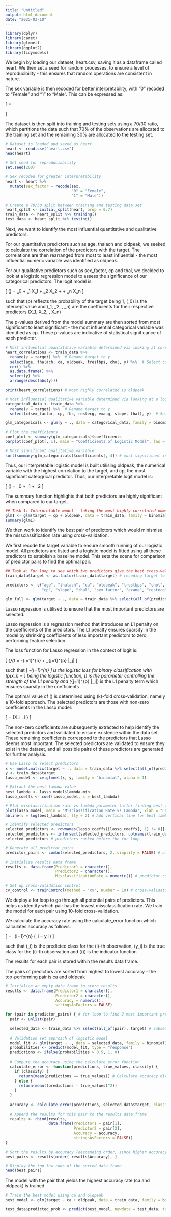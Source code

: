 ```yaml
---
title: "Untitled"
output: html_document
date: "2025-03-10"
---
```


```r
library(dplyr)
library(caret)
library(glmnet)
library(ggplot2)
library(tidymodels)
```

We begin by loading our dataset, heart.csv, saving it as a dataframe called heart. We then set a seed for random processes, to ensure a level of reproducibility - this ensures that random operations are consistent in nature. 

The sex variable is then recoded for better interpretability, with "0" recoded to "Female" and "1" to "Male". This can be expressed as:

\[
\text{sex_factor} = 
\begin{cases} 
\text{Female} & \text{if } \text{sex} = 0, \\
\text{Male} & \text{if } \text{sex} = 1
\end{cases}
\]

The dataset is then split into training and testing sets using a 70/30 ratio, which partitions the data such that 70% of the observations are allocated to the training set and the remaining 30% are allocated to the testing set.

```r
# Dataset is loaded and saved as heart
heart <- read.csv("heart.csv")
head(heart)

# Set seed for reproduciability 
set.seed(200)

# Sex recoded for greater interpretability 
heart <- heart %>%
  mutate(sex_factor = recode(sex,
                             "0" = "Female",
                             "1" = "Male"))

# Create a 70/30 split between training and testing data set
heart_split <- initial_split(heart, prop = 0.7)
train_data <- heart_split %>% training()
test_data <- heart_split %>% testing()
```

Next, we want to identify the most influential quantitative and qualitative predictors.

For our quantitative predictors such as age, thalach and oldpeak, we seeked to calculate the correlation of the predictors with the target. The correlations are then rearranged from most to least influential - the most influential numeric variable was identified as oldpeak.

For our qualitative predictors such as sex_factor, cp and thal, we decided to look at a logistic regression model to assess the significance of our categorical predictors. The logit model is: 

\[
\log\left(\frac{p}{1-p}\right) = \beta_0 + \beta_1 X_1 + \beta_2 X_2 + \dots + \beta_n X_n
\]

such that \(p\) reflects the probability of the target being 1, \(\beta_0\) is the intercept value and \(\beta_1, \beta_2, \dots, \beta_n\) are the coefficients for their respective predictors \(X_1, X_2, \dots, X_n\)

The p-values derived from the model summary are then sorted from most significant to least significant - the most influential categorical variable was identified as cp. These p-values are indicative of statistical significance of each predictor.

```r
# Most influential quantitative variable determined via looking at correlations
heart_correlations <- train_data %>%
  rename(y = target) %>%  # Rename target to y
  select(age, thalach, ca, oldpeak, trestbps, chol, y) %>%  # Select columns including y
  cor() %>%
  as.data.frame() %>%
  select(y) %>%
  arrange(desc(abs(y)))

print(heart_correlations) # most highly correlated is oldpeak

# Most influential qualitative variable determined via looking at a logistic model
categorical_data <- train_data %>% 
  rename(y = target) %>%  # Rename target to y
  select(c(sex_factor, cp, fbs, restecg, exang, slope, thal), y)  # Select columns including y

glm_categoricals <- glm(y ~ ., data = categorical_data, family = binomial)

# Plot the coefficients
coef_plot <- summary(glm_categoricals)$coefficients
barplot(coef_plot[, 1], main = "Coefficients of Logistic Model", las = 2)

# Most significant qualitative variable
sort(summary(glm_categoricals)$coefficients[, 4]) # most significant is cp
```

Thus, our interpretable logistic model is built utilising oldpeak, the numerical variable with the highest correlation to the target, and cp, the most significant cateogrical predictor. Thus, our interpretable logit model is:

\[
\log\left(\frac{p}{1-p}\right) = \beta_0 + \beta_1 \cdot \text{cp} + \beta_2 \cdot \text{oldpeak}
\]

The summary function highlights that both predictors are highly significant when compared to our target.

```r
## Task 1: Interpretable model - taking the most highly correlated numerical predictor and the most significant categorical predictor
glm1 <- glm(target ~ cp + oldpeak, data = train_data, family = binomial)
summary(glm1)
```

We then work to identify the best pair of predictors which would minismise the missclassification rate using cross-validation.

We first recode the target variable to ensure smooth running of our logistic model. All predictors are listed and a logistic model is fitted using all these predictors to establish a baseline model. This sets the scene for comparison of predictor pairs to find the optimal pair.

```r
## Task 4: For loop to see which two predictors give the best cross-validation misclassification rate
train_data$target <- as.factor(train_data$target) # recoding target to be categorical

predictors <- c("age", "thalach", "ca", "oldpeak", "trestbps", "chol",
                "cp", "slope", "thal", "sex_factor", "exang", "restecg", "fbs") 

glm_full <- glm(target ~ ., data = train_data %>% select(all_of(predictors), target), family = "binomial") # logistic model fit on all predictors
```

Lasso regression is utilised to ensure that the most important predictors are selected. 

Lasso regression is a regression method that introduces an L1 penalty on the coefficients of the predictors. The L1 penalty ensures sparsity in the model by shrinking  coefficients of less important predictors to zero, performing feature selection.

The loss function for Lasso regression in the context of logit is:

\[
\ell_{\text{Lasso}}(\beta) = -\sum_{i=1}^{n} \left[ y_i \log(p(x_i)) + (1 - y_i) \log(1 - p(x_i)) \right] + \lambda \sum_{j=1}^{p} |\beta_j|
\]

such that \[ -\sum_{i=1}^{n} \left[ y_i \log(p(x_i)) + (1 - y_i) \log(1 - p(x_i)) \right] \] is the logistic loss for binary classification with \(p(x_i) = \frac{1}{1 + e^{-x_i \beta}}\) being the     logistic function, \(\lambda\) is the parameter controlling the strength of the L1 penalty and \(\sum_{j=1}^{p} |\beta_j|\) is the L1 penalty term which ensures sparsity in the coefficients

The optimal value of \(\lambda\) is determined using \(k\)-fold cross-validation, namely a 10-fold approach. The selected predictors are those with non-zero coefficients in the Lasso model:

\[
\text{selected_predictors} = \{X_i \mid \beta_i \neq 0\}
\]

The non-zero coefficients are subsequently extracted to help identify the selected predictors and validated to ensure existence within the data set. These remaining coefficients correspond to the predictors that Lasso deems most important. The selected predictors are validated to ensure they exist in the dataset, and all possible pairs of these predictors are generated for further analysis.

```r
# Use Lasso to select predictors
x <- model.matrix(target ~ ., data = train_data %>% select(all_of(predictors), target))[, -1]
y <- train_data$target
lasso_model <- cv.glmnet(x, y, family = "binomial", alpha = 1)

# Extract the best lambda value
best_lambda <- lasso_model$lambda.min
lasso_coeffs <- coef(lasso_model, s = best_lambda) 

# Plot misclassification rate vs lambda parameter (after finding best lambda)
plot(lasso_model, main = "Misclassification Rate vs Lambda", xlab = "Lambda" , ylab = "Misclassification Rate")
abline(v = log(best_lambda), lty = 2) # Add vertical line for best lambda

# Identify selected predictors
selected_predictors <- rownames(lasso_coeffs)[lasso_coeffs[, 1] != 0][-1] # checking if predictors exist in dataset
selected_predictors <- intersect(selected_predictors, colnames(train_data)) 
selected_predictors # predictors ranked before the for loop

# Generate all predictor pairs
predictor_pairs <- combn(selected_predictors, 2, simplify = FALSE) # all predictor combinations

# Initialize results data frame
results <- data.frame(Predictor1 = character(),
                      Predictor2 = character(),
                      MisclassificationRate = numeric()) # predictor combos stored

# Set up cross-validation control
cv_control <- trainControl(method = "cv", number = 10) # cross-validation set up
```

We deploy a for loop to go through all potential pairs of predictors. This helps us identify which pair has the lowest missclassification rate. We train the model for each pair using 10-fold cross-validation. 

We calculate the accuracy rate using the calculate_error function which calculates accuracy as follows:

\[
\text{Accuracy} = \frac{1}{n} \sum_{i=1}^{n} \mathbb{I}(\hat{y}_i = y_i)
\]

such that \(\hat{y}_i\) is the predicted class for the \(i\)-th observation, \(y_i\) is the true class for the \(i\)-th observation and \(\mathbb{I}(\cdot)\) is the indicator function

The results for each pair is stored within the results data frame.

The pairs of predictors are sorted from highest to lowest accuracy - the top-performing pair is ca and oldpeak

```r
# Initialize an empty data frame to store results
results <- data.frame(Predictor1 = character(),
                      Predictor2 = character(),
                      Accuracy = numeric(),
                      stringsAsFactors = FALSE)

for (pair in predictor_pairs) { # for loop to find 2 most important predictors
  pair <- unlist(pair)
  
  selected_data <- train_data %>% select(all_of(pair), target) # subset to ensure only looking at predictor pair and target
  
  # Validation set approach of logistic model
  model_fit <- glm(target ~ ., data = selected_data, family = binomial)
  probabilities <- predict(model_fit, type = "response")
  predictions <- ifelse(probabilities > 0.5, 1, 0)
  
  # Compute the accuracy using the calculate_error function
  calculate_error <- function(predictions, true_values, classify) {
    if (classify) {
      return(mean(predictions == true_values)) # Calculate accuracy directly
    } else {
      return(mean((predictions - true_values)^2))
    }
  }
  
  accuracy <- calculate_error(predictions, selected_data$target, classify = TRUE)
  
  # Append the results for this pair to the results data frame
  results <- rbind(results, 
                   data.frame(Predictor1 = pair[1], 
                              Predictor2 = pair[2], 
                              Accuracy = accuracy,
                              stringsAsFactors = FALSE))
}

# Sort the results by accuracy (descending order, since higher accuracy is better)
best_pairs <- results[order(-results$Accuracy), ]

# Display the top few rows of the sorted data frame
head(best_pairs)
```

The model with the pair that yields the highest accuracy rate (ca and oldpeak) is trained. 

```r
# Train the best model using ca and oldpeak
best_model <- glm(target ~ ca + oldpeak, data = train_data, family = binomial)

test_data$predicted_prob <- predict(best_model, newdata = test_data, type = "response")

```

